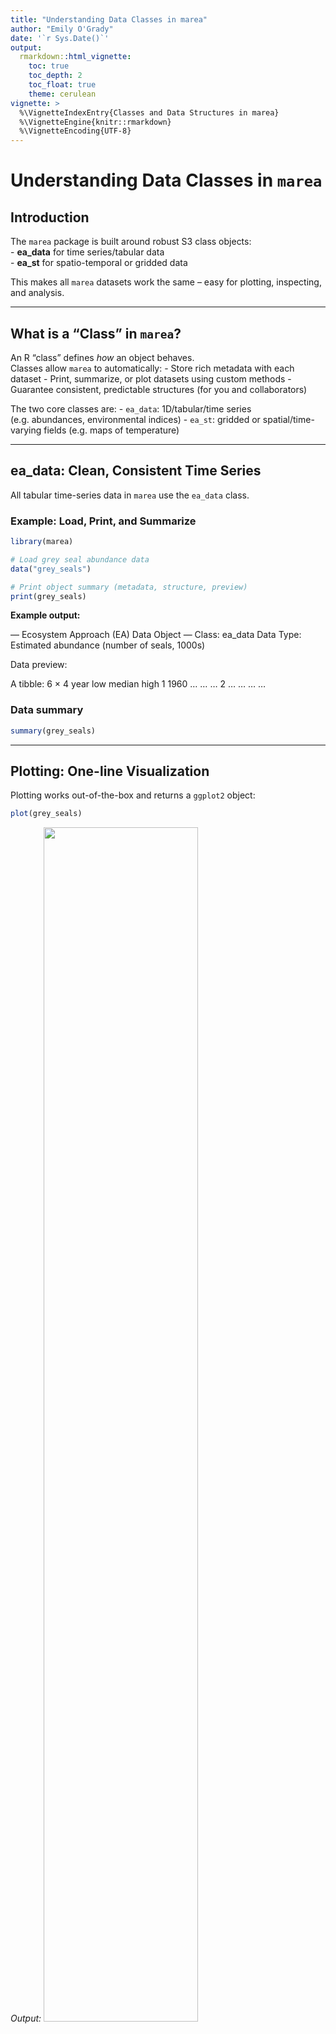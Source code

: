 ```yaml
---
title: "Understanding Data Classes in marea"
author: "Emily O'Grady"
date: '`r Sys.Date()`'
output: 
  rmarkdown::html_vignette:
    toc: true
    toc_depth: 2
    toc_float: true
    theme: cerulean
vignette: >
  %\VignetteIndexEntry{Classes and Data Structures in marea}
  %\VignetteEngine{knitr::rmarkdown}
  %\VignetteEncoding{UTF-8}
---
```


# Understanding Data Classes in `marea`

## Introduction

The `marea` package is built around robust S3 class objects:  
- **ea_data** for time series/tabular data  
- **ea_st** for spatio-temporal or gridded data

This makes all `marea` datasets work the same – easy for plotting, inspecting, and analysis.

---

## What is a "Class" in `marea`?

An R "class" defines _how_ an object behaves.  
Classes allow `marea` to automatically:
- Store rich metadata with each dataset
- Print, summarize, or plot datasets using custom methods
- Guarantee consistent, predictable structures (for you and collaborators)

The two core classes are:
- `ea_data`: 1D/tabular/time series (e.g. abundances, environmental indices)
- `ea_st`: gridded or spatial/time-varying fields (e.g. maps of temperature)

---

## ea_data: Clean, Consistent Time Series

All tabular time-series data in `marea` use the `ea_data` class.

### Example: Load, Print, and Summarize

```r
library(marea)

# Load grey seal abundance data
data("grey_seals")

# Print object summary (metadata, structure, preview)
print(grey_seals)
```

**Example output:**  

--- Ecosystem Approach (EA) Data Object ---
Class:           ea_data 
Data Type:       Estimated abundance (number of seals, 1000s) 

Data preview:

A tibble: 6 × 4
year   low median  high
<dbl> <dbl>  <dbl> <dbl>
1  1960   ...   ...   ...
2  ...    ...   ...   ...

### Data summary

```r
summary(grey_seals)
```

---

## Plotting: One-line Visualization

Plotting works out-of-the-box and returns a `ggplot2` object:

```r
plot(grey_seals)
```

*Output:*
<img src="man/figures/plot_grey_Seals.png" width="70%" />

If columns like `"low"` and `"high"` exist, add ribbons easily:

```r
plot(grey_seals, style = "ribbon")
```

Other styles: `"default"`, `"plain"`, `"red_blue"`, etc.

---

## ea_st: Spatio-Temporal/Gridded Data

Spatial (or spatio-temporal) objects are stored as **ea_st**—an extension of the standard `sf` class.

### Example: Inspect a spatial object

```r
data("glorys_bottom_temperature")
print(glorys_bottom_temperature)
```

*Output includes metadata, spatial bounds, etc.*

### Plot

```r
plot(glorys_bottom_temperature)
```

Other options:
- `style = "contour"`   (contour lines)
- `style = "bubble"`    (bubbles by value)

---

## Interoperability: Converting from `pacea` and Other Packages

`marea` works great with external datasets such as those from `pacea` (Pacific ecosystem data).

If you have a `pacea` time-series (pacea-index or pacea-biomass):

```r
library(pacea)
data(npgo) # Example: North Pacific Gyre Oscillation
marea_npgo <- as_ea_data(npgo)
class(marea_npgo)
print(marea_npgo)
```

For spatial objects, use:

```r
# Example: Convert pacea spatial object

```

---

## Why Use These Classes?

Using robust S3 classes brings multiple benefits:
- All datasets behave the same way (easy to plot, inspect, or summarize)
- Metadata (units, region, source, etc.) always travel with the data
- You can use base R summary/print/plot methods or build your own analyses on top

---

## Learn More

- The main [README](../README.html) has a quick start
- See "Working with Environmental Data": `vignettes/environmental-data.Rmd`
- To list all built-in datasets and their metadata:

```r
marea_metadata()
```

---

## Citing `marea`

Please cite the package in your work. For citation text:

```r
citation("marea")
```

---

*This vignette was generated using the `marea` source code (2025-07-11).*

---
